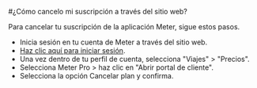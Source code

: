 #¿Cómo cancelo mi suscripción a través del sitio web?

Para cancelar tu suscripción de la  aplicación Meter, sigue estos pasos.

* Inicia sesión en tu cuenta de Meter a través del sitio web.
* [Haz clic aquí para iniciar sesión](https://www.meterapp.co/ar/signin).
* Una vez dentro de tu perfil de cuenta, selecciona "Viajes" > "Precios".
* Selecciona Meter Pro > haz clic en "Abrir portal de cliente".
* Selecciona la opción Cancelar plan y confirma.
